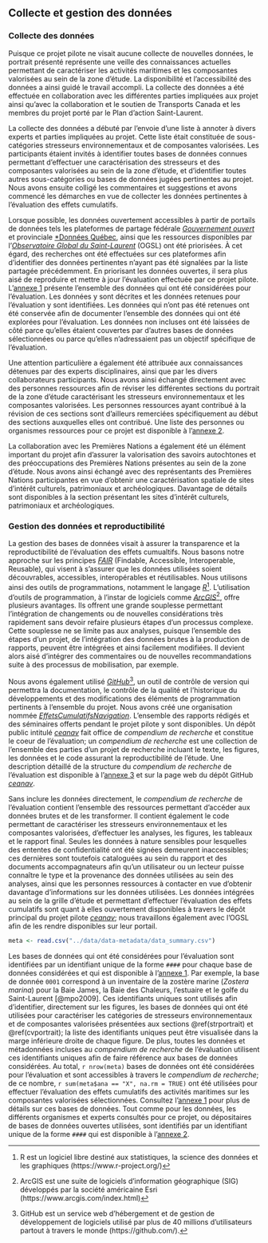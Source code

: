 ## Collecte et gestion des données

### Collecte des données

Puisque ce projet pilote ne visait aucune collecte de nouvelles données, le portrait présenté représente une veille des connaissances actuelles permettant de caractériser les activités maritimes et les composantes valorisées au sein de la zone d'étude. La disponibilité et l'accessibilité des données a ainsi guidé le travail accompli. La collecte des données a été effectuée en collaboration avec les différentes parties impliquées aux projet ainsi qu'avec la collaboration et le soutien de Transports Canada et les membres du projet porté par le Plan d’action Saint-Laurent.

La collecte des données a débuté par l'envoie d'une liste à annoter à divers experts et parties impliquées au projet. Cette liste était constituée de sous-catégories stresseurs environnementaux et de composantes valorisées. Les participants étaient invités à identifier toutes bases de données connues permettant d'effectuer une caractérisation des stresseurs et des composantes valorisées au sein de la zone d'étude, et d'identifier toutes autres sous-catégories ou bases de données jugées pertinentes au projet. Nous avons ensuite colligé les commentaires et suggestions et avons commencé les démarches en vue de collecter les données pertinentes à l'évaluation des effets cumulatifs.

Lorsque possible, les données ouvertement accessibles à partir de portails de données tels les plateformes de partage fédérale [*Gouvernement ouvert*](https://open.canada.ca/fr) et provinciale [*Données Québec](https://www.donneesquebec.ca/), ainsi que les ressources disponibles par l'[*Observatoire Global du Saint-Laurent*](https://ogsl.ca/fr/accueil/) (OGSL) ont été priorisées. À cet égard, des recherches ont été effectuées sur ces plateformes afin d'identifier des données pertinentes n'ayant pas été signalées par la liste partagée précédemment. En priorisant les données ouvertes, il sera plus aisé de reproduire et mettre à jour l'évaluation effectuée par ce projet pilote. L'[annexe 1](#annexe1) présente l'ensemble des données qui ont été considérées pour l'évaluation. Les données y sont décrites et les données retenues pour l'évaluation y sont identifiées. Les données qui n'ont pas été retenues ont été conservée afin de documenter l'ensemble des données qui ont été explorées pour l'évaluation. Les données non incluses ont été laissées de côté parce qu'elles étaient couvertes par d'autres bases de données sélectionnées ou parce qu'elles n'adressaient pas un objectif spécifique de l'évaluation.

Une attention particulière a également été attribuée aux connaissances détenues par des experts disciplinaires, ainsi que par les divers collaborateurs participants. Nous avons ainsi échangé directement avec des personnes ressources afin de réviser les différentes sections du portrait de la zone d'étude caractérisant les stresseurs environnementaux et les composantes valorisées. Les personnes ressources ayant contribué à la révision de ces sections sont d'ailleurs remerciées spécifiquement au début des sections auxquelles elles ont contribué. Une liste des personnes ou organismes ressources pour ce projet est disponible à l'[annexe 2](#annexe2).   

La collaboration avec les Premières Nations a également été un élément important du projet afin d'assurer la valorisation des savoirs autochtones et des préoccupations des Premières Nations présentes au sein de la zone d'étude. Nous avons ainsi échangé avec des représentants des Premières Nations participantes en vue d'obtenir une caractérisation spatiale de sites d'intérêt culturels, patrimoniaux et archéologiques. Davantage de détails sont disponibles à la section présentant les sites d'intérêt culturels, patrimoniaux et archéologiques.


### Gestion des données et reproductibilité

La gestion des bases de données visait à assurer la transparence et la reproductibilité de l'évaluation des effets cumualtifs. Nous basons notre approche sur les principes <a href="https://ogsl.ca/fr/principes-fair" target="_blank"><i>FAIR</i></a> (Findable, Accessible, Interoperable, Reusable), qui visent à s’assurer que les données utilisées soient découvrables, accessibles, interopérables et réutilisables. Nous utilisons ainsi des outils de programmations, notamment le langage <a href="https://www.r-project.org/" target="_blank"><i>R</i></a>[^r]. L’utilisation d’outils de programmation, à l’instar de logiciels comme <a href="https://www.arcgis.com/index.html" target="_blank"><i>ArcGIS</i></a>[^arc], offre plusieurs avantages. Ils offrent une grande souplesse permettant l’intégration de changements ou de nouvelles considérations très rapidement sans devoir refaire plusieurs étapes d’un processus complexe. Cette souplesse ne se limite pas aux analyses, puisque l’ensemble des étapes d’un projet, de l’intégration des données brutes à la production de rapports, peuvent être intégrées et ainsi facilement modifiées. Il devient alors aisé d’intégrer des commentaires ou de nouvelles recommandations suite à des processus de mobilisation, par exemple.

Nous avons également utilisé <a href="https://github.com/" target="_blank"><i>GitHub</i></a>[^git], un outil de contrôle de version qui permettra la documentation, le contrôle de la qualité et l’historique du développements et des modifications des éléments de programmation pertinents à l’ensemble du projet. Nous avons créé une organisation nommée <a href="https://github.com/EffetsCumulatifsNavigation" target="_blank"><i>EffetsCumulatifsNavigation</i></a>. L'ensemble des rapports rédigés et des séminaires offerts pendant le projet pilote y sont disponibles. Un dépôt public intitulé <a href="https://github.com/EffetsCumulatifsNavigation/ceanav" target="_blank"><i>ceanav</i></a> fait office de *compendium de recherche* et constitue le coeur de l'évaluation; un *compendium de recherche* est une collection de l'ensemble des parties d'un projet de recherche incluant le texte, les figures, les données et le code assurant la reproductibilité de l'étude. Une description détaillé de la structure du *compendium de recherche* de l'évaluation est disponible à l'[annexe 3](#annexe3) et sur la page web du dépôt GitHub <a href="https://github.com/EffetsCumulatifsNavigation/ceanav" target="_blank"><i>ceanav</i></a>.

Sans inclure les données directement, le *compendium de recherche* de l'évaluation contient l'ensemble des ressources permettant d'accéder aux données brutes et de les transformer. Il contient également le code permettant de caractériser les stresseurs environnementaux et les composantes valorisées, d'effectuer les analyses, les figures, les tableaux et le rapport final. Seules les données à nature sensibles pour lesquelles des ententes de confidentialité ont été signées demeurent inaccessibles; ces dernières sont toutefois cataloguées au sein du rapport et des documents accompagnateurs afin qu'un utilisateur ou un lecteur puisse connaître le type et la provenance des données utilisées au sein des analyses, ainsi que les personnes ressources à contacter en vue d'obtenir davantage d'informations sur les données utilisées. Les données intégrées au sein de la grille d'étude et permettant d'effectuer l'évaluation des effets cumulatifs sont quant à elles ouvertement disponibles à travers le dépôt principal du projet pilote <a href="https://github.com/EffetsCumulatifsNavigation/ceanav" target="_blank"><i>ceanav</i></a>; nous travaillons également avec l'OGSL afin de les rendre disponibles sur leur portail.

```r
meta <- read.csv("../data/data-metadata/data_summary.csv")
```

Les bases de données qui ont été considérées pour l'évaluation sont identifiées par un identifiant unique de la forme `####` pour chaque base de données considérées et qui est disponible à l'[annexe 1](#annexe1). Par exemple, la base de donnée `0001` correspond à un inventaire de la zostère marine (*Zostera marina*) pour la Baie James, la Baie des Chaleurs, l'estuaire et le golfe du Saint-Laurent [@mpo2009]. Ces identifiants uniques sont utilisés afin d'identifier, directement sur les figures, les bases de données qui ont été utilisées pour caractériser les catégories de stresseurs environnementaux et de composantes valorisées présentées aux sections \@ref(strportrait) et \@ref(cvportrait); la liste des identifiants uniques peut être visualisée dans la marge inférieure droite de chaque figure. De plus, toutes les données et métadonnées incluses au *compendium de recherche* de l'évaluation utilisent ces identifiants uniques afin de faire référence aux bases de données considérées. Au total, `r nrow(meta)` bases de données ont été considérées pour l'évaluation et sont accessibles à travers le *compendium de recherche*; de ce nombre, `r sum(meta$ana == "X", na.rm = TRUE)` ont été utilisées pour effectuer l'évaluation des effets cumulatifs des activités maritimes sur les composantes valorisées sélectionnées. Consultez l'[annexe 1](#annexe1) pour plus de détails sur ces bases de données. Tout comme pour les données, les différents organismes et experts consultés pour ce projet, ou dépositaires de bases de données ouvertes utilisées, sont identifiés par un identifiant unique de la forme `####` qui est disponible à l'[annexe 2](#annexe2).

[^r]: R est un logiciel libre destiné aux statistiques, la science des données et les graphiques (https://www.r-project.org/)
[^arc]: ArcGIS est une suite de logiciels d'information géographique (SIG) développés par la société américaine Esri (https://www.arcgis.com/index.html)
[^git]: GitHub est un service web d'hébergement et de gestion de développement de logiciels utilisé par plus de 40 millions d'utilisateurs partout à travers le monde (https://github.com/).
